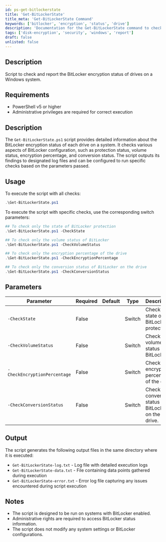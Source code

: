 ```yaml
---
id: ps-get-bitlockerstate
title: 'Get-BitLockerState'
title_meta: 'Get-BitLockerState Command'
keywords: ['bitlocker', 'encryption', 'status', 'drive']
description: 'Documentation for the Get-BitLockerState command to check and report the BitLocker encryption status of drives on a Windows system.'
tags: ['disk-encryption', 'security', 'windows', 'report']
draft: false
unlisted: false
---
```


## Description
Script to check and report the BitLocker encryption status of drives on a Windows system.

## Requirements
- PowerShell v5 or higher
- Administrative privileges are required for correct execution

## Description
The `Get-BitLockerState.ps1` script provides detailed information about the BitLocker encryption status of each drive on a system. It checks various aspects of BitLocker configuration, such as protection status, volume status, encryption percentage, and conversion status. The script outputs its findings to designated log files and can be configured to run specific checks based on the parameters passed.

## Usage
To execute the script with all checks:
```powershell
.\Get-BitLockerState.ps1
```

To execute the script with specific checks, use the corresponding switch parameters:
```powershell
## To check only the state of BitLocker protection
.\Get-BitLockerState.ps1 -CheckState

## To check only the volume status of BitLocker
.\Get-BitLockerState.ps1 -CheckVolumeStatus

## To check only the encryption percentage of the drive
.\Get-BitLockerState.ps1 -CheckEncryptionPercentage

## To check only the conversion status of BitLocker on the drive
.\Get-BitLockerState.ps1 -CheckConversionStatus
```

## Parameters
| Parameter                  | Required | Default | Type    | Description                                                   |
|----------------------------|----------|---------|---------|---------------------------------------------------------------|
| `-CheckState`              | False    |         | Switch  | Check the state of BitLocker protection.                      |
| `-CheckVolumeStatus`       | False    |         | Switch  | Check the volume status of BitLocker.                         |
| `-CheckEncryptionPercentage` | False  |         | Switch  | Check the encryption percentage of the drive.                 |
| `-CheckConversionStatus`   | False    |         | Switch  | Check the conversion status of BitLocker on the drive.        |

## Output
The script generates the following output files in the same directory where it is executed:
- `Get-BitLockerState-log.txt` - Log file with detailed execution logs
- `Get-BitLockerState-data.txt` - File containing data points gathered during execution
- `Get-BitLockerState-error.txt` - Error log file capturing any issues encountered during script execution

## Notes
- The script is designed to be run on systems with BitLocker enabled.
- Administrative rights are required to access BitLocker status information.
- The script does not modify any system settings or BitLocker configurations.









